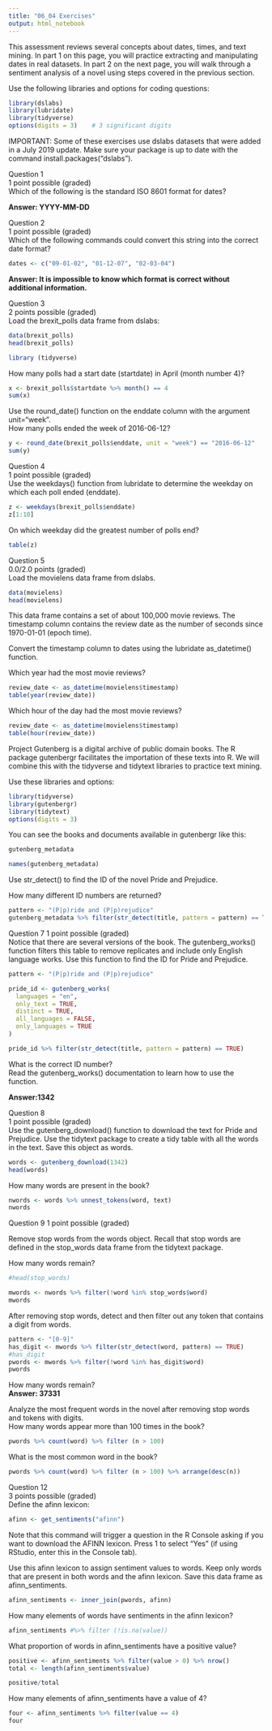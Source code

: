 ```yaml
---
title: "06_04 Exercises"
output: html_notebook
---
```


This assessment reviews several concepts about dates, times, and text mining. In part 1 on this page, you will practice extracting and manipulating dates in real datasets. In part 2 on the next page, you will walk through a sentiment analysis of a novel using steps covered in the previous section.<br>

Use the following libraries and options for coding questions:

```r
library(dslabs)
library(lubridate)
library(tidyverse)
options(digits = 3)    # 3 significant digits
```


IMPORTANT: Some of these exercises use dslabs datasets that were added in a July 2019 update. Make sure your package is up to date with the command install.packages("dslabs").<br>

Question 1<br>
1 point possible (graded)<br>
Which of the following is the standard ISO 8601 format for dates?<br>

**Answer: YYYY-MM-DD**


Question 2<br>
1 point possible (graded)<br>
Which of the following commands could convert this string into the correct date format?<br>

      

```r
dates <- c("09-01-02", "01-12-07", "02-03-04")
```

**Answer: It is impossible to know which format is correct without additional information.**

Question 3<br>
2 points possible (graded)<br>
Load the brexit_polls data frame from dslabs:<br>

```r
data(brexit_polls)
head(brexit_polls)
```

```r
library (tidyverse)
```


How many polls had a start date (startdate) in April (month number 4)?
```r
x <- brexit_polls$startdate %>% month() == 4
sum(x)
```
Use the round_date() function on the enddate column with the argument unit="week". <br>
How many polls ended the week of 2016-06-12?
```r
y <- round_date(brexit_polls$enddate, unit = "week") == "2016-06-12"
sum(y)
```


Question 4<br>
1 point possible (graded)<br>
Use the weekdays() function from lubridate to determine the weekday on which each poll ended (enddate).<br>
```r
z <- weekdays(brexit_polls$enddate)
z[1:10]
```
On which weekday did the greatest number of polls end?
```r
table(z)
```

Question 5<br>
0.0/2.0 points (graded)<br>
Load the movielens data frame from dslabs.<br>

```r
data(movielens)
head(movielens)
```

This data frame contains a set of about 100,000 movie reviews. The timestamp column contains the review date as the number of seconds since 1970-01-01 (epoch time).<br>

Convert the timestamp column to dates using the lubridate as_datetime() function.<br>

Which year had the most movie reviews?<br>
```r
review_date <- as_datetime(movielens$timestamp)
table(year(review_date))

```
Which hour of the day had the most movie reviews?
```r
review_date <- as_datetime(movielens$timestamp)
table(hour(review_date))
```

Project Gutenberg is a digital archive of public domain books. The R package gutenbergr facilitates the importation of these texts into R. We will combine this with the tidyverse and tidytext libraries to practice text mining.

Use these libraries and options:

```r
library(tidyverse)
library(gutenbergr)
library(tidytext)
options(digits = 3)
```


You can see the books and documents available in gutenbergr like this:
```r
gutenberg_metadata
```

```r
names(gutenberg_metadata)
```

Use str_detect() to find the ID of the novel Pride and Prejudice.<br>

How many different ID numbers are returned?<br>
```r
pattern <- "(P|p)ride and (P|p)rejudice"
gutenberg_metadata %>% filter(str_detect(title, pattern = pattern) == TRUE)
```

Question 7
1 point possible (graded)<br>
Notice that there are several versions of the book. The gutenberg_works() function filters this table to remove replicates and include only English language works. Use this function to find the ID for Pride and Prejudice.

```r
pattern <- "(P|p)ride and (P|p)rejudice"

pride_id <- gutenberg_works(
  languages = "en",
  only_text = TRUE,
  distinct = TRUE,
  all_languages = FALSE,
  only_languages = TRUE
)

pride_id %>% filter(str_detect(title, pattern = pattern) == TRUE)
```

What is the correct ID number? <br>
Read the gutenberg_works() documentation to learn how to use the function.

**Answer:1342**

Question 8 <br>
1 point possible (graded)<br>
Use the gutenberg_download() function to download the text for Pride and Prejudice. Use the tidytext package to create a tidy table with all the words in the text. Save this object as words.<br>

```r
words <- gutenberg_download(1342)
head(words)
```

How many words are present in the book?
```r
nwords <- words %>% unnest_tokens(word, text)
nwords
```




Question 9
1 point possible (graded)

Remove stop words from the words object. Recall that stop words are defined in the stop_words data frame from the tidytext package.

How many words remain?

```r

#head(stop_words)

mwords <- nwords %>% filter(!word %in% stop_words$word)
mwords
```


After removing stop words, detect and then filter out any token that contains a digit from words.
```r
pattern <- "[0-9]"
has_digit <- mwords %>% filter(str_detect(word, pattern) == TRUE)
#has_digit
pwords <- mwords %>% filter(!word %in% has_digit$word)
pwords
```

How many words remain? <br>
**Answer: 37331**


Analyze the most frequent words in the novel after removing stop words and tokens with digits.<br>
How many words appear more than 100 times in the book?<br>

```r
pwords %>% count(word) %>% filter (n > 100)
```


What is the most common word in the book?
```r
pwords %>% count(word) %>% filter (n > 100) %>% arrange(desc(n))
```


Question 12 <br>
3 points possible (graded)<br>
Define the afinn lexicon:<br>

```r
afinn <- get_sentiments("afinn")
```
   
Note that this command will trigger a question in the R Console asking if you want to download the AFINN lexicon. Press 1 to select "Yes" (if using RStudio, enter this in the Console tab).<br>

Use this afinn lexicon to assign sentiment values to words. Keep only words that are present in both words and the afinn lexicon. Save this data frame as afinn_sentiments.<br>
```r
afinn_sentiments <- inner_join(pwords, afinn)
```

How many elements of words have sentiments in the afinn lexicon?
```r
afinn_sentiments #%>% filter (!is.na(value))
```

What proportion of words in afinn_sentiments have a positive value?
```r
positive <- afinn_sentiments %>% filter(value > 0) %>% nrow()
total <- length(afinn_sentiments$value)

positive/total
```

How many elements of afinn_sentiments have a value of 4?
```r
four <- afinn_sentiments %>% filter(value == 4)
four
```



